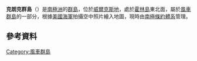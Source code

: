 {{Coord|66|19|S|110|25|E|display=title}}

'''克朗克群島'''（{{lang-en|Cronk Islands}}）是[[南極洲|南極洲]]的[[群島|群島]]，位於[[威爾克斯地|威爾克斯地]]，處於[[霍林島|霍林島]]東北面，屬於[[風車群島|風車群島]]的一部分，根據[[美國海軍|美國海軍]]拍攝空中照片繪入地圖，現時由[[南極條約體系|南極條約體系]]管理。

==參考資料==
{{usgs-gazetteer}}

{{DEFAULTSORT:Cronk Islands}}
[[Category:風車群島|Category:風車群島]]


{{WilkesLand-geo-stub}}